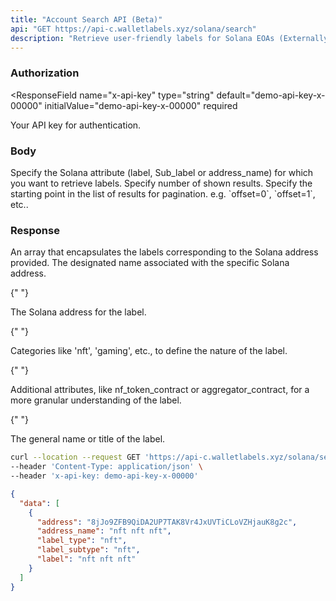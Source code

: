 ```yaml
---
title: "Account Search API (Beta)"
api: "GET https://api-c.walletlabels.xyz/solana/search"
description: "Retrieve user-friendly labels for Solana EOAs (Externally Owned Accounts) and Smart Contracts. Labels can be incredibly useful for categorizing your Solana interactions."
---
```


### Authorization

<ResponseField
  name="x-api-key"
  type="string"
  default="demo-api-key-x-00000"
  initialValue="demo-api-key-x-00000"
  required
>
  Your API key for authentication.
</ResponseField>

### Body

<ParamField query="searchtext" type="string" required>
  Specify the Solana attribute (label, Sub_label or address_name) for which you
  want to retrieve labels.
</ParamField>
<ParamField query="limit" type="string">
  Specify number of shown results.
</ParamField>
<ParamField query="offset" type="string">
  Specify the starting point in the list of results for pagination. 
  e.g. `offset=0`, `offset=1`, etc..
</ParamField>

### Response

<ResponseField name="data" type="array">
  An array that encapsulates the labels corresponding to the Solana address provided.

<Expandable title="Label Object">

<ResponseField name="address_name" type="string">
  The designated name associated with the specific Solana address.
</ResponseField>

{" "}

<ResponseField name="address" type="string">
  The Solana address for the label.
</ResponseField>

{" "}

<ResponseField name="label_type" type="string">
  Categories like 'nft', 'gaming', etc., to define the nature of the label.
</ResponseField>

{" "}

<ResponseField name="label_subtype" type="string">
  Additional attributes, like nf_token_contract or aggregator_contract, for a
  more granular understanding of the label.
</ResponseField>

{" "}

<ResponseField name="label" type="string">
  The general name or title of the label.
</ResponseField>

  </Expandable>
</ResponseField>

<RequestExample>

```bash Example Request
curl --location --request GET 'https://api-c.walletlabels.xyz/solana/search?searchtext=nft&limit=1' \
--header 'Content-Type: application/json' \
--header 'x-api-key: demo-api-key-x-00000'
```

</RequestExample>

<ResponseExample>

```json Response
{
  "data": [
    {
      "address": "8jJo9ZFB9QiDA2UP7TAK8Vr4JxUVTiCLoVZHjauK8g2c",
      "address_name": "nft nft nft",
      "label_type": "nft",
      "label_subtype": "nft",
      "label": "nft nft nft"
    }
  ]
}
```

</ResponseExample>
